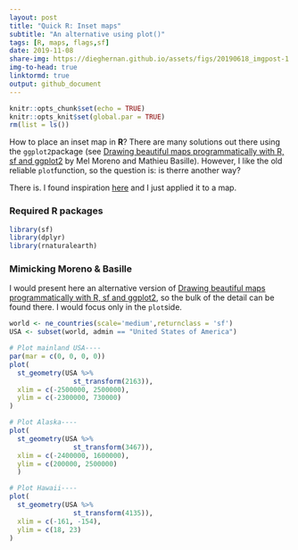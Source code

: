 ```yaml
---
layout: post
title: "Quick R: Inset maps"
subtitle: "An alternative using plot()"
tags: [R, maps, flags,sf]
date: 2019-11-08
share-img: https://dieghernan.github.io/assets/figs/20190618_imgpost-1.png
img-to-head: true
linktormd: true
output: github_document
---
```





```r
knitr::opts_chunk$set(echo = TRUE)
knitr::opts_knit$set(global.par = TRUE)
rm(list = ls())


```


How to place an inset map in **R**? There are many solutions out there using the `ggplot2`package (see [Drawing beautiful maps programmatically with R, sf and ggplot2](https://www.r-spatial.org/r/2018/10/25/ggplot2-sf-3.html) by Mel Moreno and Mathieu Basille). However, I like the old reliable `plot`function, so the question is: is therre another way?

There is. I found inspiration [here](https://www.statmethods.net/advgraphs/layout.html) and I just applied it to a map.


### Required R packages

```r
library(sf)
library(dplyr)
library(rnaturalearth)
```

### Mimicking Moreno & Basille

I would present here an alternative version of [Drawing beautiful maps programmatically with R, sf and ggplot2](https://www.r-spatial.org/r/2018/10/25/ggplot2-sf-3.html), so the bulk of the detail can be found there. I would focus only in the `plot`side.

```r
world <- ne_countries(scale='medium',returnclass = 'sf')
USA <- subset(world, admin == "United States of America")

# Plot mainland USA----
par(mar = c(0, 0, 0, 0))
plot(
  st_geometry(USA %>%
                st_transform(2163)),
  xlim = c(-2500000, 2500000),
  ylim = c(-2300000, 730000)
)
```

```r
# Plot Alaska----
plot(
  st_geometry(USA %>%
                st_transform(3467)),
  xlim = c(-2400000, 1600000),
  ylim = c(200000, 2500000)
  )
```

```r
# Plot Hawaii----
plot(
  st_geometry(USA %>%
                st_transform(4135)),
  xlim = c(-161, -154),
  ylim = c(18, 23)
)
```


